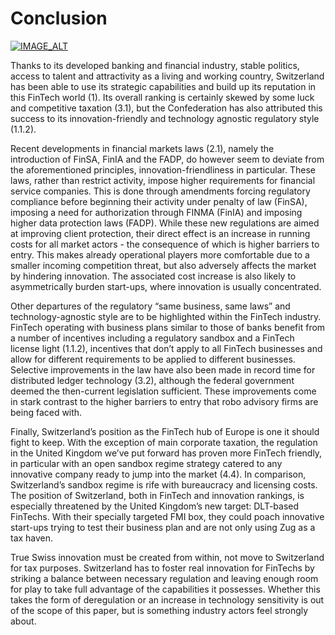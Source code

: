 # Conclusion

[![IMAGE_ALT](https://img.youtube.com/vi/ZHEEHUAqWTQ/0.jpg)](https://www.youtube.com/watch?v=ZHEEHUAqWTQ)

Thanks to its developed banking and financial industry, stable politics, access to talent and attractivity as a living and working country, Switzerland has been able to use its strategic capabilities and build up its reputation in this FinTech world (1). Its overall ranking is certainly skewed by some luck and competitive taxation (3.1), but the Confederation has also attributed this success to its innovation-friendly and technology agnostic regulatory style (1.1.2). 

Recent developments in financial markets laws (2.1), namely the introduction of FinSA, FinIA and the FADP, do however seem to deviate from the aforementioned principles, innovation-friendliness in particular. These laws, rather than restrict activity, impose higher requirements for financial service companies. This is done through amendments forcing regulatory compliance before beginning their activity under penalty of law (FinSA), imposing a need for authorization through FINMA (FinIA) and imposing higher data protection laws (FADP). 
While these new regulations are aimed at improving client protection, their direct effect  is an increase in running costs for all market actors - the consequence of which is higher barriers to entry. This makes already operational players more comfortable due to a smaller incoming competition threat, but also adversely affects the market by hindering innovation. The associated cost increase is also likely to asymmetrically burden start-ups, where innovation is usually concentrated. 

Other departures of the regulatory “same business, same laws” and technology-agnostic style are to be highlighted within the FinTech industry. FinTech operating with business plans similar to those of banks benefit from a number of incentives including a regulatory sandbox and a FinTech license light (1.1.2), incentives that don’t apply to all FinTech businesses and allow for different requirements to be applied to different businesses. Selective improvements in the law have also been made in record time for distributed ledger technology (3.2), although the federal government deemed the then-current legislation sufficient. These improvements come in stark contrast to the higher barriers to entry that robo advisory firms are being faced with. 

Finally, Switzerland’s position as the FinTech hub of Europe is one it should fight to keep. With the exception of main corporate taxation, the regulation in the United Kingdom we’ve put forward has proven more FinTech friendly, in particular with an open sandbox regime strategy catered to any innovative company ready to jump into the market (4.4). In comparison, Switzerland’s sandbox regime is rife with bureaucracy and licensing costs. The position of Switzerland, both in FinTech and innovation rankings, is especially threatened by the United Kingdom’s new target: DLT-based FinTechs. With their specially targeted FMI box, they could poach innovative start-ups trying to test their business plan and are not only using Zug as a tax haven. 

True Swiss innovation must be created from within, not move to Switzerland for tax purposes. Switzerland has to foster real innovation for FinTechs by striking a balance between necessary regulation and leaving enough room for play to take full advantage of the capabilities it possesses. Whether this takes the form of deregulation or an increase in technology sensitivity is out of the scope of this paper, but is something industry actors feel strongly about.
